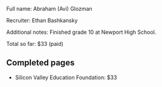 Full name: Abraham (Avi) Glozman

Recruiter: Ethan Bashkansky

Additional notes: Finished grade 10 at Newport High School.

Total so far: $33 (paid)

== Completed pages ==

* Silicon Valley Education Foundation: $33